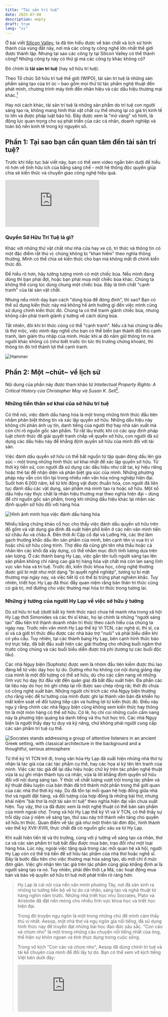 ```yaml
---
title: "Tài sản trí tuệ"
date: 2025-07-08
description: empty
draft: true
lang: "vi"
---
```


Ở bài viết [Silicon Valley](./silicon-valley), ta đã tìm hiểu được về bản chất và lịch sử hình thành của vùng đất này, nơi mà các công ty công nghệ lớn nhất thế giới được thành lập. Nhưng tại sao các công ty tại Silicon Valley có thể thành công? Những công ty này có thứ gì mà các công ty khác không có?

Đó chính là **tài sản trí tuệ** (hay sở hữu trí tuệ).

Theo Tổ chức Sở hữu trí tuệ thế giới (WIPO), tài sản trí tuệ là những sản phẩm sáng tạo của trí óc – bao gồm mọi thứ từ tác phẩm nghệ thuật đến phát minh, chương trình máy tính đến nhãn hiệu và các dấu hiệu thương mại khác.[^wipo]

Hay nói cách khác, tài sản trí tuệ là những sản phẩm do trí tuệ con người sáng tạo ra, không mang hình thái vật chất cụ thể nhưng lại có giá trị kinh tế to lớn và được pháp luật bảo hộ. Đây được xem là "mỏ vàng" vô hình, là động lực quan trọng cho sự phát triển của các cá nhân, doanh nghiệp và toàn bộ nền kinh tế trong kỷ nguyên số.

## Phần 1: Tại sao bạn cần quan tâm đến tài sản trí tuệ?

Trước khi tiếp tục bài viết này, bạn có thể xem video ngắn bên dưới để hiểu rõ hơn về tính hữu ích của bằng sáng chế - một hệ thống độc quyền giúp chia sẻ kiến thức và chuyển giao công nghệ hiệu quả.

<iframe 
class="w-full aspect-video"
src="https://www.youtube.com/embed/oSIF0Hy5TBo?si=OrwQDeuCgHA4iRGO" title="YouTube video player" frameborder="0" allow="accelerometer; autoplay; clipboard-write; encrypted-media; gyroscope; picture-in-picture; web-share" referrerpolicy="strict-origin-when-cross-origin" allowfullscreen></iframe>

### Quyền Sở Hữu Trí Tuệ là gì?


Khác với những thứ vật chất như nhà cửa hay xe cộ, tri thức và thông tin có một đặc điểm rất thú vị: chúng không bị "khan hiếm" theo nghĩa thông thường. Mình có thể chia sẻ kiến thức cho bạn mà không mất đi chính kiến thức đó.

Để hiểu rõ hơn, hãy tưởng tượng mình có một chiếc búa. Nếu mình đang dùng thì bạn phải đợi, hoặc bạn phải mua một chiếc búa khác. Chúng ta không thể cùng lúc dùng chung một chiếc búa. Đây là tính chất "cạnh tranh" của tài sản vật chất.

Nhưng nếu mình dạy bạn cách "dùng búa để đóng đinh", thì sao? Bạn có thể sử dụng kiến thức này mà không hề ảnh hưởng gì đến việc mình cũng sử dụng chính kiến thức đó. Chúng ta có thể tranh giành chiếc búa, nhưng không cần phải tranh giành ý tưởng về cách dùng búa.

Tất nhiên, đôi khi tri thức cũng có thể "cạnh tranh". Nếu cả hai chúng ta đều là thợ mộc, việc mình dạy nghề cho bạn có thể biến bạn thành đối thủ cạnh tranh, làm giảm thu nhập của mình. Hoặc khi ai đó nắm giữ thông tin mà người khác không có (như biết trước tin tức thị trường chứng khoán), thì thông tin đó trở thành lợi thế cạnh tranh.

![Hammer](./hammer.png)


## Phần 2: Một ~chút~ về lịch sử

Nội dung của phần này được tham khảo từ _Intellectual Property Rights: A Critical History của Christopher May và Susan K. Sell_[^may2005].

### Những tiền thân sơ khai của sở hữu trí tuệ

Có thể nói, việc đánh dấu hàng hóa là một trong những hình thức đầu tiên nhằm phân biệt thông tin và xác lập quyền sở hữu. Những dấu hiệu này không chỉ phản ánh uy tín, danh tiếng của người thợ hay nhà sản xuất mà còn chỉ rõ nguồn gốc sản phẩm. Từ rất lâu trước khi có các quy định pháp luật chính thức để giải quyết tranh chấp về quyền sở hữu, con người đã sử dụng các dấu hiệu này để khẳng định quyền sở hữu của mình đối với tài sản.

Việc đánh dấu quyền sở hữu có thể bắt nguồn từ tập quán đóng dấu lên gia súc – một trong những hình thức sơ khai nhất để xác lập quyền sở hữu. Từ thời kỳ tiền sử, con người đã sử dụng các dấu hiệu như cắt tai, ký hiệu riêng hoặc thẻ tai để nhận diện và phân biệt gia súc của mình. Những phương pháp này vẫn còn tồn tại trong nhiều nền văn hóa nông nghiệp hiện đại. Suốt hơn 6.000 năm, kể từ khi động vật được thuần hóa, con người đã liên tục đánh dấu các vật dụng, sản phẩm mà mình tạo ra hoặc sở hữu. Một số dấu hiệu này thực chất là nhãn hiệu thương mại theo nghĩa hiện đại – dùng để chỉ nguồn gốc sản phẩm, trong khi những dấu hiệu khác lại nhằm xác định quyền sở hữu đối với hàng hóa.

![Hình ảnh minh họa việc đánh dấu hàng hóa](./vinamilk-cow.jpg "Bò sữa hữu cơ tại trang trại Vinamilk Organic Đà Lạt")

Nhiều bằng chứng khảo cổ học cho thấy việc đánh dấu quyền sở hữu trên đồ gốm và vật dụng gia đình đã xuất hiện phổ biến ở các nền văn minh tiền sử châu Âu và châu Á. Đến thời Ai Cập cổ đại và Lưỡng Hà, các thợ làm gạch thường khắc dấu lên sản phẩm của mình, bên cạnh tên vị vua trị vì hoặc chủ sở hữu công trình. Thợ đẽo đá cũng ghi tên nhà thầu hoặc cá nhân lên các khối đá xây dựng, có thể nhằm mục đích tính lương dựa trên sản lượng. Ở các thành bang Hy Lạp, việc gắn tên tuổi người sáng tạo lên sản phẩm không chỉ nâng cao giá trị hàng hóa vật chất mà còn lan sang lĩnh vực văn hóa và trí tuệ. Trước đó, kiến thức khoa học, công nghệ thường được giữ bí mật như một dạng "bí quyết nghề nghiệp", tương tự bí mật thương mại ngày nay, và việc tiết lộ có thể bị trừng phạt nghiêm khắc. Tuy nhiên, triết học Hy Lạp đã thúc đẩy quan niệm rằng bản thân tri thức cũng có giá trị, mở đường cho việc thương mại hóa tri thức trong tương lai.

### Những ý tưởng của người Hy Lạp về việc sở hữu ý tưởng

Dù sở hữu trí tuệ (dưới bất kỳ hình thức nào) chưa hề manh nha trong xã hội Hy Lạp thời Simonides và các thi sĩ khác, họ lại chính là những "người sáng tạo" đầu tiên trở thành doanh nhân tri thức theo cách hiểu của chúng ta ngày nay. Trước nền văn minh Hy Lạp thế kỷ VI TCN, các nghệ sĩ, thi sĩ, ca sĩ và cả giới trí thức đều được các nhà bảo trợ "nuôi" và phải biểu diễn khi có yêu cầu. Tuy nhiên, tại các thành bang Hy Lạp, bên cạnh hình thức bảo trợ trực tiếp, đã bắt đầu xuất hiện các giải thưởng cho những buổi ngâm thơ trước công chúng và các buổi biểu diễn được trả phí (tương tự các buổi độc tấu).

Các nhà Ngụy biện (Sophists) được xem là nhóm đầu tiên kiếm được thù lao đáng kể từ việc dạy học tự do. Dường như họ không coi nội dung giảng dạy của mình là một đối tượng có thể sở hữu, dù cho các cẩm nang về những lĩnh vực họ dạy (từ đấu vật đến quản gia) đã bắt đầu xuất hiện. Đa phần các tài liệu này do học trò ghi chép lại rồi được sao chép rộng rãi; thời đó chưa có công nghệ xuất bản. Những người chỉ trích các nhà Ngụy biện thường cho rằng việc để tư tưởng của mình được ghi lại thành văn bản đã khiến họ mất kiểm soát về đối tượng tiếp cận và hưởng lợi từ kiến thức đó. Điều này ngụ ý rằng chính các nhà Ngụy biện cũng không xem kiến thức hay thông tin là một món hàng có thể sở hữu. Có lẽ, họ chỉ coi những cuốn cẩm nang này là phương tiện quảng bá danh tiếng và thu hút học trò. Các nhà Ngụy biện là người thầy dạy tư duy và kỹ năng, chứ không phải người cung cấp các sản phẩm trí tuệ cụ thể.

![Socrates stands addressing a group of attentive listeners in an ancient Greek setting, with classical architecture in the background and a thoughtful, serious atmosphere](./socrates.webp "Socrates’ Address, by Louis Joseph Lebrun, 1867")

Từ thế kỷ VI TCN trở đi, trong văn hóa Hy Lạp đã xuất hiện những nhà thơ tự nhận là tác giả của các tác phẩm cụ thể, hay các họa sĩ ký tên lên tranh của mình. Việc các tác giả để lại dấu hiệu hoặc chữ ký trên tác phẩm nghệ thuật vừa là sự ghi nhận thành tựu cá nhân, vừa là lời khẳng định quyền sở hữu đối với nội dung sáng tạo. Ý thức về chất lượng vượt trội trong tác phẩm và kỹ thuật điêu luyện của bản thân đã trở thành một phần trong thế giới quan của các nhà thơ thời kỳ này. Dù đã tồn tại mối quan hệ hợp đồng giữa nhà thơ và người đặt hàng, và đối tượng của hợp đồng là những bài thơ, nhưng khái niệm "bài thơ là một tài sản trí tuệ" theo nghĩa hiện đại vẫn chưa xuất hiện. Tuy vậy, thơ ca đã được xem là một nghệ thuật có thể bán sản phẩm của mình ngoài chợ. Trong xã hội Hy Lạp thế kỷ VI và V TCN, có thể thấy sự trỗi dậy của ý niệm về sáng tạo, thứ sau này trở thành nền tảng cho quyền sở hữu tri thức. Quan điểm về tác giả như một thiên tài đơn độc, hình thành vào thế kỷ XVII-XVIII, thực chất đã có nguồn gốc sâu xa từ Hy Lạp.

Khi xuất hiện tiền tệ và thị trường, cùng với ý tưởng về sáng tạo cá nhân, thơ ca và các sản phẩm trí tuệ bắt đầu được mua bán, trao đổi như một loại hàng hóa. Lúc này, ngoài việc tặng quà trong các mối quan hệ xã hội, người Hy Lạp còn có thể trả tiền để sở hữu tác phẩm của nhà thơ hoặc nghệ sĩ. Đây là bước đầu tiên cho việc thương mại hóa sáng tạo, dù mới chỉ ở mức đơn giản. Việc ghi nhận tên tác giả trên tác phẩm cũng giúp khẳng định ai là người sáng tạo ra nó. Tuy nhiên, phải đến thời La Mã, các hoạt động mua bán và bảo vệ quyền sở hữu trí tuệ mới phát triển rõ ràng hơn.

<blockquote>
Hy Lạp là cái nôi của nền văn minh phương Tây, nơi đã sản sinh ra những tư tưởng tiến bộ về tự do cá nhân, sáng tạo và nghệ thuật từ hàng nghìn năm trước. Những nhà triết học như Socrates, Plato và Aristotle đã đặt nền móng cho nhiều lĩnh vực khoa học và triết học hiện đại.

Trong đó truyện ngụ ngôn là một trong những chủ đề mình cảm thấy thú vị nhất. Aesop, một nhà thơ và ngụ ngôn gia nổi tiếng, đã sử dụng hình thức này để truyền đạt những bài học đạo đức sâu sắc. "Con cáo và chùm nho" là một trong những câu chuyện nổi tiếng nhất của ông, thể hiện sự khôn ngoan và tính thực dụng trong cuộc sống.

Trong vở kịch "Con cáo và chùm nho", Aesop đã dùng chính trí tuệ và tài kể chuyện của mình để đổi lấy tự do. Bạn có thể xem vỡ kịch tiếng Việt bên dưới đây:

<iframe
  class="w-full aspect-video"
  src="https://www.youtube.com/embed/5DIVYN6RXbc?si=wAbVXyxRhpp81vRu"
  title="YouTube video player"
  frameborder="0"
  allow="accelerometer; autoplay; clipboard-write; encrypted-media; gyroscope; picture-in-picture; web-share"
  referrerpolicy="strict-origin-when-cross-origin"
  allowfullscreen
  loading="lazy"
/>
</blockquote>


### Những phát triển thời La Mã

Trong lĩnh vực công nghiệp, người La Mã đã kế thừa truyền thống sử dụng dấu hiệu của thợ thủ công từ người Hy Lạp. Những dấu hiệu này không chỉ để thể hiện dấu ấn cá nhân mà còn phục vụ các mục đích thực tiễn như xác nhận việc nộp thuế, thông báo về độc quyền của nhà nước, hay để các nhà thầu và chủ lao động quyết toán sổ sách. Về cơ bản, dấu hiệu này đại diện cho sự trung thực và uy tín của nhà sản xuất. Tuy nhiên, chúng không có địa vị pháp lý, nên người tạo ra dấu hiệu không có quyền truy đòi khi bị xâm phạm. Dù vậy, luật La Mã có thể đã cho phép người mua khởi kiện kẻ bán hàng có dấu hiệu giả mạo với tội danh lừa đảo. Thậm chí, một đạo luật có từ khoảng năm 81 TCN đã cấm việc sử dụng tên người khác để kiếm lợi. Mặc dù không có bằng chứng nào liên kết trực tiếp điều này với việc xâm phạm nhãn hiệu, nhưng nó cho thấy một hình thức sơ khai chống lại hành vi "mạo danh thương hiệu" đã tồn tại, ngay cả khi người tạo ra nhãn hiệu chưa có quyền đặc biệt nào đối với nó.


Trong lĩnh vực văn học, ngành xuất bản La Mã – thực chất là việc sao chép văn bản có tổ chức – đã nổi lên và phát triển mạnh mẽ vào thế kỷ thứ nhất TCN. Ban đầu, các tác giả thường sống nhờ sự bảo trợ của những người giàu có và không trực tiếp nhận tiền từ việc "xuất bản" tác phẩm. Tuy nhiên, một mô hình mới dần xuất hiện, tạo ra mối liên kết trực tiếp giữa tác giả và việc bán tác phẩm. Chẳng bao lâu sau, một khái niệm sơ khai về tài sản văn học đã hình thành. Có bằng chứng cho thấy nhà hùng biện Cicero đã có lợi ích kinh doanh trực tiếp từ việc bán sách của mình thông qua các thỏa thuận trả tiền bản quyền. Sau khi ông qua đời, quyền xuất bản các tác phẩm của ông thậm chí còn được một người bán sách mua lại. Điều này cho thấy, dù chưa có luật bản quyền hiện đại, ngành xuất bản La Mã đã công nhận một dạng sở hữu trí tuệ ở mức độ nguyên mẫu. Việc các tác giả ký hợp đồng với nhà xuất bản để sao chép và phân phối tác phẩm cho thấy họ được thừa nhận có quyền hợp pháp đối với những sáng tạo của mình.

![old roman book](./old_book.jpg)

Người La Mã dường như cũng phân biệt giữa quyền của tác giả trong việc bảo vệ sự toàn vẹn của tác phẩm và quyền sao chép. Do việc sao chép bản thảo rất tốn thời gian, sách trong thế giới La Mã chủ yếu được lưu hành thay vì mua bán. Đôi khi, các tác giả nổi tiếng có thể trao độc quyền phân phối tác phẩm của mình cho một người bán sách cụ thể như một "thông lệ thương mại". Tuy nhiên, quyền của tác giả chủ yếu chỉ giới hạn ở việc được công nhận là người sáng tạo (để chống đạo văn) chứ chưa mở rộng thành quyền sở hữu thương mại. Đáng chú ý, các học giả như Vitruvius và Pliny Già không chỉ cẩn trọng ghi nhận các tác giả mà họ trích dẫn mà còn tỏ thái độ thù địch với nạn đạo văn. Việc "ăn cắp" tác phẩm của người khác bắt đầu bị coi là không thể chấp nhận, cho thấy những ý tưởng về sự sáng tạo cá nhân đã bắt đầu nảy nở.

Mặc dù có những dấu hiệu về các hình thức sở hữu trí tuệ sơ khai, không có vụ kiện nào được ghi nhận trong luật La Mã. Vì vậy, mọi cuộc thảo luận về vấn đề này đều chỉ mang tính phỏng đoán. Luật La Mã đã công nhận một số dạng tài sản vô hình khác, và một số học giả cho rằng chính sự công nhận này đã tạo nền tảng cho luật bản quyền thời cận đại sau này. Tuy nhiên, với một hệ thống pháp lý tốn kém và đôi khi tùy tiện, cùng với sự bảo vệ còn hạn chế dành cho thông tin, không có gì ngạc nhiên khi không có một bộ án lệ nào về lĩnh vực này được tìm thấy.

![Fall of the Roman Empire](./fallofroman.webp "The fall of the Roman Empire is depicted in this painting from the New York Historical Society. (Image credit: Fine Art Images/Heritage Images/Getty Images)")

Sau sự sụp đổ của Đế chế La Mã, những ý tưởng ban đầu về quyền sở hữu đối với tri thức không hoàn toàn biến mất. Một tranh chấp ở Ireland vào thế kỷ thứ sáu thường được xem là vụ tranh chấp bản quyền đầu tiên, dù cách gọi này có phần phóng đại. Câu chuyện kể về Thánh Columbia đã lén sao chép một cuốn thánh vịnh của thầy mình là Finnian. Khi vụ việc được đưa ra trước Vua Diarmed, nhà vua đã phán quyết rằng cả bản gốc và bản sao đều thuộc về Finnian, với lời tuyên bố nổi tiếng: "Mỗi con bò cái đều có con bê của nó, và theo đó mỗi cuốn sách đều có bản sao của nó."

Dù tính xác thực của câu chuyện này còn gây tranh cãi, ý nghĩa biểu tượng của nó vẫn rất lớn, cho thấy sức hấp dẫn lâu dài của ý tưởng sở hữu tri thức. Huyền thoại tồn tại không chỉ để ghi lại thực tế, mà còn để lưu truyền những ý tưởng hữu ích. Khoảng trống pháp lý sau thời La Mã không dập tắt được mong muốn sở hữu ý tưởng. Trong những thế kỷ tiếp theo, các phường hội mới thành lập đã tiếp tục phát triển khái niệm về giá trị của tri thức và tìm cách thiết lập quyền kiểm soát để bảo vệ kiến thức chuyên môn của họ.

### Thời Trung Cổ, Tri Thức Phường Hội, và Quá Trình Chuyển Đổi sang Sở Hữu Trí Tuệ

Trong Thời kỳ Tăm tối (Dark Ages), các tu viện là những kho tàng tri thức chính, nơi lưu giữ các bản thảo quý giá và học vấn của tu sĩ. Dù rất được trân trọng, giá trị của một bản thảo chủ yếu được nhìn nhận qua công sức sao chép và vật liệu làm ra nó, chứ chưa có khái niệm về quyền sở hữu đối với nội dung. Khi các trường đại học trỗi dậy từ thế kỷ 12, nguồn tài nguyên trí tuệ này được chuyển giao. Tuy nhiên, trớ trêu thay, các quy định của trường đại học lại cản trở sự phát triển của quyền sở hữu trí tuệ. Họ quy định rằng người buôn bán bản thảo không được từ chối cho các thành viên trong trường thuê sách để sao chép. Điều này đã làm suy yếu mọi khái niệm non trẻ về tài sản văn học kế thừa từ thời La Mã, cho đến khi các bằng sáng chế độc quyền cho ấn phẩm ra đời vào cuối thế kỷ 15.

Trong khi quyền sở hữu văn học bị đình trệ, một hình thức sở hữu khác là nhãn hiệu thương mại lại tiếp tục phát triển mạnh mẽ, kế thừa từ thời Hy Lạp và La Mã. Động lực chính đến từ các phường hội (guilds), những tổ chức cần một phương pháp để phân biệt hàng hóa của mình và thực thi độc quyền thương mại. Ban đầu, các phường hội cổ đại không coi kiến thức nghề là tài sản. Nhưng đến thế kỷ 13, thái độ này đã thay đổi. Các đạo luật bắt đầu được ban hành trên khắp châu Âu để bảo vệ nhãn hiệu của phường hội. Ví dụ, vào năm 1282, thành phố Parma (Ý) đã ra luật cấm các thợ thủ công sử dụng nhãn hiệu của người khác và bảo vệ những nhãn hiệu đã được sử dụng lâu năm.

Đến thế kỷ 14, việc kiểm soát tri thức nghề vì lợi nhuận đã trở thành mục tiêu rõ ràng của nhiều phường hội, từ thợ dệt đến thợ kim hoàn. Họ sử dụng độc quyền để hạn chế cạnh tranh và bảo vệ lợi ích của các thành viên. Mặc dù không dùng thuật ngữ "sở hữu trí tuệ", các phường hội đã khẳng định quyền sở hữu tập thể đối với tri thức của mình. Họ nhận ra giá trị của việc tạo ra sự khan hiếm bằng cách giới hạn người được phép hành nghề.

Để thực thi quyền kiểm soát, các phường hội đã phát triển hai loại nhãn hiệu: nhãn hiệu của thương nhân (dùng để xác nhận quyền sở hữu hàng hóa khi vận chuyển) và nhãn hiệu sản xuất. Nhãn hiệu sản xuất, tương tự như nhãn hiệu thương mại hiện đại, được kiểm soát rất chặt chẽ. Các thành viên bắt buộc phải sử dụng chúng. Nhờ vậy, phường hội có thể truy xuất nguồn gốc hàng hóa lỗi để trừng phạt người làm ra nó, đồng thời ngăn chặn những người ngoài bán sản phẩm trong khu vực độc quyền của mình. Nhãn hiệu lúc này chưa phải là tài sản đại diện cho uy tín của một cá nhân, mà là biểu tượng cho kiến thức và quyền lực của cả một tập thể. Nó chứng nhận nguồn gốc và chất lượng đã được kiểm duyệt.

Có thể nói, bảo hộ nhãn hiệu thương mại là hình thức sở hữu trí tuệ đầu tiên có biểu hiện gần với luật pháp hiện đại. Nó xác định ai có quyền sản xuất, tạo ra sự khan hiếm để duy trì giá cả và bảo vệ phúc lợi cho thành viên. Các phường hội hiểu rằng nhãn hiệu giúp sản phẩm của họ khác biệt và có giá trị hơn so với hàng hóa không rõ nguồn gốc, chất lượng.

Một bước ngoặt quan trọng đã diễn ra khi các phường hội bắt đầu công nhận quyền sở hữu trí tuệ của cá nhân. Năm 1432, phường hội lụa ở Genoa quy định rằng nếu một thành viên đã thiết kế ra một mẫu nào đó, thì không ai khác được phép sử dụng mẫu đó. Đến năm 1474, phường hội len ở Florence còn đi xa hơn, lên án những kẻ "bằng gian lận và lừa dối để đánh cắp các mẫu" do các nhà sản xuất khác tự mình nỗ lực phát minh ra. Việc dùng từ "đánh cắp" cho thấy các mẫu thiết kế đã được coi là tài sản, và việc tập trung vào "nỗ lực của chính họ" đã cho thấy sự đề cao sự sáng tạo cá nhân – một nền tảng cốt lõi của luật sở hữu trí tuệ ngày nay.

Khi tri thức nghề trở nên có giá trị, nó cũng trở thành mục tiêu của sự chiếm đoạt. Việc sao chép trái phép nhãn hiệu bị coi là một tội ác nghiêm trọng với những hình phạt khắc nghiệt. Chẳng hạn, vào thế kỷ 16, dưới thời Vua Charles V, những người sản xuất thảm trái phép có thể bị chặt tay. Rõ ràng, bên cạnh việc bảo vệ chất lượng, các phường hội cũng đang ra sức đàn áp cạnh tranh.

Cuối cùng, chính sự cá nhân hóa tri thức đã làm lung lay nền tảng sở hữu tập thể của phường hội. Nhiều cá nhân đã rời bỏ phường hội, mang theo kiến thức của mình đến một nơi khác và tuyên bố đó là phát minh của riêng họ, yêu cầu được pháp luật bảo hộ. Khi thành công, họ đã biến tri thức từng thuộc về cộng đồng thành tài sản cá nhân. Điều này đã mở đường cho các tranh chấp bằng sáng chế điển hình về việc ai là người phát minh đầu tiên, vốn trở nên rất phổ biến trong thế kỷ 16. Chính các thành viên, chứ không phải cả phường hội, giờ đây đã trở thành chủ sở hữu của những sáng tạo mới, tạo tiền đề vững chắc cho sự phát triển của khái niệm sở hữu trí tuệ hiện đại.

### Bằng Sáng Chế Sơ Khai

Trước khi có luật sở hữu trí tuệ chính thức, các nhà cầm quyền châu Âu thường trao "đặc quyền" độc quyền cho những người giới thiệu các kỹ thuật hoặc ngành nghề mới vào lãnh thổ của mình. Đây là một chính sách kinh tế nhằm thu hút các thợ thủ công lành nghề từ nước ngoài, qua đó "vay mượn" các công nghệ tiên tiến để giảm nhập khẩu và phát triển công nghiệp trong nước. Ví dụ, các vị vua Anh đã cấp đặc quyền cho những người thợ dệt, thợ làm muối, hay thợ làm kính màu để họ mang kỹ thuật của mình đến Anh và truyền dạy lại.

Các đặc quyền này thực chất là một thỏa thuận. Người thợ thủ công nước ngoài sẽ được độc quyền kinh doanh trong một thời gian nhất định (thường là 14 năm) để bù đắp cho việc họ phải di cư và để bảo vệ họ khỏi sự cạnh tranh ban đầu. Đổi lại, họ phải đào tạo những người thợ học việc bản xứ. Khi đặc quyền hết hạn, quốc gia sẽ có một đội ngũ lao động lành nghề mới, sẵn sàng tiếp tục phát triển ngành nghề đó.

Ý tưởng về bằng sáng chế cũng phát triển từ các hình thức độc quyền khác, chẳng hạn như đặc quyền khai thác mỏ. Do chi phí khai thác rất cao, các nhà cầm quyền thường trao độc quyền cho những người đầu tiên tìm ra mỏ hoặc phát triển các thiết bị mới giúp thoát nước trong hầm mỏ. Tiền lệ này đã tạo nền tảng cho việc bảo hộ các phát minh kỹ thuật sau này.

Một bước ngoặt quan trọng đã xảy ra ở Florence (Ý) vào thế kỷ 15. Một nhà phát minh tên là Brunelleschi đã được cấp đặc quyền cho một thiết kế tàu hoàn toàn mới. Điểm khác biệt mấu chốt là đặc quyền này được cấp dựa trên tính mới của phát minh, chứ không chỉ đơn thuần là việc du nhập một công nghệ đã có sẵn. Thỏa thuận rất rõ ràng: nhà phát minh sẽ công khai sáng chế của mình để đổi lấy sự bảo hộ độc quyền trong một thời gian ngắn. Mặc dù con tàu đầu tiên đã bị chìm và hệ thống này không được tiếp tục ở Florence ngay lập tức do sự cạnh tranh của các phường hội và chính trị, nhưng nó đã gieo mầm cho một ý tưởng cốt lõi của luật bằng sáng chế hiện đại: bảo hộ sự đổi mới để khuyến khích tiến bộ.

### Bản quyền sơ khai
Trong khi lịch sử sơ khai của bằng sáng chế liên quan đến những người hành nghề cá nhân (có thể là nhà đổi mới hoặc không), thì lịch sử sơ khai của bản quyền lại chủ yếu liên quan đến các vật phẩm hữu hình. Sau sự sụp đổ của Rome, mọi xem xét về quyền của tác giả đã không còn nữa, cùng với luật La Mã. Rất ít điều có thể được coi là tương tự như bản quyền được công nhận cho đến thời Phục hưng, khi sự đổi mới của máy in đã thúc đẩy sự phân phối nhanh chóng của tri thức thành văn. Cho đến lúc đó, thời Trung Cổ vẫn chủ yếu là một nền văn hóa truyền miệng, và để những người hát rong nổi tiếng giữ được "quyền văn học" đối với tác phẩm của mình, họ sẽ phải giữ những câu chuyện đó cho riêng mình. Một cách giải quyết là tìm kiếm sự bảo trợ, như đã xảy ra ở thời La Mã, hoặc đề nghị bán các bản sao bài hát và câu chuyện của họ cho những người biểu diễn khác. Dù bằng cách nào, khả năng của người viết để giữ quyền đối với sản phẩm là rất khó khăn. Tuy nhiên, có ý kiến cho rằng vào thế kỷ thứ mười bốn, nhà thơ Petrarca "khẳng định trong các lá thư của mình rằng đó là quyền duy nhất của ông để cho phép hoặc ngăn chặn việc sao chép các văn bản của mình, cho đến khi chính ông đưa nó ra công chúng (tức là đã cho xuất bản) và rằng chỉ một mình ông kiểm soát tính xác thực của văn bản". Tuy nhiên, chỉ có danh tiếng và tác phẩm tương đối nổi tiếng của ông mới khiến lệnh cấm như vậy có thể thực hiện được một phần.

Sau phát minh in ấn vào thế kỷ 15, ngành xuất bản và bán sách bùng nổ, nhanh chóng vươn ra quy mô quốc tế. Sách in bằng tiếng Latinh có thể được bán khắp châu Âu, nơi đã có sẵn một thị trường nhỏ nhờ các bản chép tay của tu viện.

Khi các nhà in sản xuất sách hàng loạt, họ cần một cách để ngăn chặn người khác sao chép tác phẩm của mình. Điều này đã thúc đẩy sự ra đời của một hình thức bản quyền sơ khai. Khác với sự bảo hộ tập thể của các phường hội trước đây, giờ đây trọng tâm bảo hộ chuyển sang cá nhân nhà sản xuất.

Venice, một trung tâm kinh tế lớn thời bấy giờ, đã đi tiên phong trong lĩnh vực này. Ngay từ năm 1469, một nhà in đã được cấp độc quyền in các tác phẩm cổ điển. Sau đó, các đặc quyền được cấp cho những hình thức in ấn cụ thể, chẳng hạn như độc quyền in sách bằng chữ nghiêng vào năm 1502.

Thực ra, ý tưởng về sở hữu trí tuệ đã manh nha từ trước đó. Những người vẽ minh họa cho bản thảo chép tay đã xem việc bị "ăn cắp" bản phác thảo gốc là một vấn đề nghiêm trọng. Một số phường hội thậm chí còn trao độc quyền sao chép một tác phẩm cho người thợ cả nhận được đơn đặt hàng. Như vậy, nền tảng cho quyền sở hữu tác phẩm in đã có sẵn trước khi máy in ra đời.

Sự bùng nổ của ngành in đã tạo ra một thị trường cạnh tranh khốc liệt. Điều này dẫn đến các cuộc tranh luận gay gắt về độc quyền và vi phạm bản quyền, buộc xã hội phải định nghĩa lại một cách pháp lý đâu là tài sản chung (public domain) và đâu là tài sản riêng. Dần dần, thái độ "sở hữu" của các tác giả đối với tác phẩm của mình bắt đầu hình thành.

Dù vậy, hình ảnh người nghệ sĩ hay tác giả như một "thiên tài sáng tạo" mà chúng ta biết ngày nay chỉ thực sự xuất hiện vào thế kỷ 18. Mặc dù sau này nước Anh trở thành trung tâm với các đạo luật bản quyền và bằng sáng chế quan trọng, nhưng chính Venice mới là nơi đã thực hiện những bước đi tiên phong trong việc bảo vệ sở hữu trí tuệ, đi trước nước Anh hơn một thế kỷ. Khi trung tâm kinh tế của châu Âu dịch chuyển về phía London, nhu cầu và sự phát triển của luật sở hữu trí tuệ cũng dịch chuyển theo.

### Khoảnh khắc của Venice: Sở hữu trí tuệ ra đời

Dù các ý tưởng về việc sở hữu tri thức đã có từ lâu, hệ thống bằng sáng chế được chính thức hóa đầu tiên trên thế giới chỉ ra đời vào thế kỷ 15 tại Venice. Lần đầu tiên, một khuôn khổ pháp lý về quyền sở hữu trí tuệ đã được thiết lập rõ ràng nhằm thúc đẩy sự đổi mới. Venice là nơi tiên phong áp dụng các quy tắc nhất quán cho bằng sáng chế, thay vì chỉ cấp các độc quyền riêng lẻ một cách ngẫu nhiên.

Những quy tắc này tỏ ra có tầm nhìn xa một cách đáng kinh ngạc. Các bằng sáng chế đòi hỏi phải có tính mới (chưa từng tồn tại trong lãnh thổ), tính hữu dụng (có khả năng ứng dụng), thời hạn bảo hộ có giới hạn, và quyền sở hữu có thể chuyển nhượng. Ngoài ra, nhà phát minh phải đưa sáng chế vào sử dụng trong một thời gian nhất định, nếu không bằng sẽ bị thu hồi. Nhà nước cũng giữ quyền sử dụng các phát minh này vì lợi ích chung. Dù chưa hoàn thiện, những nguyên tắc cốt lõi này đã đặt nền móng cho luật sở hữu trí tuệ hiện đại.

Chính quyền Venice thời đó hoạt động dựa trên tập quán và tiền lệ thay vì một hiến pháp chính thức. Năm 1474, họ đã ban hành đạo luật về bằng sáng chế đầu tiên. Dù ban đầu chưa được áp dụng rộng rãi, đạo luật này cho thấy chính quyền Venice đã nhận ra tầm quan trọng của đổi mới công nghệ đối với sự thịnh vượng của thành phố.

Vào ngày 19 tháng 3 năm 1474, viện nguyên lão Venice đã thông qua một sắc lệnh lịch sử, tuyên bố rằng:

> Tại thành phố này có nhiều người tài trí, có khả năng phát minh ra các công cụ tài tình. Nếu các công trình của họ được bảo vệ, không để người khác sao chép, họ sẽ càng phát huy tài năng và tạo ra những thứ hữu ích cho nhà nước.
>
> Do đó, bất kỳ ai tạo ra một thiết bị mới và tài tình tại thành phố này đều phải đăng ký với cơ quan có thẩm quyền. Sẽ bị cấm đối với bất kỳ ai khác sao chép thiết bị đó trong thời hạn mười năm mà không có sự cho phép của tác giả. Kẻ vi phạm sẽ bị phạt tiền và thiết bị sao chép sẽ bị phá hủy. Tuy nhiên, Chính phủ có toàn quyền sử dụng các phát minh này cho nhu cầu riêng của mình.

Đây là lần đầu tiên, bằng sáng chế được điều chỉnh bởi một luật chung, thay vì quy trình kiến nghị và cấp phép riêng lẻ. Việc cấp bằng giờ đây dựa trên các tiêu chí cố định, không còn phụ thuộc vào mối quan hệ với chính quyền.

Trước đạo luật 1474, Venice đã có một hệ thống cấp "đặc quyền độc quyền" (privilegi). Hệ thống này vẫn tiếp tục tồn tại song song một thời gian. Các privilegi thường được dùng để điều chỉnh các ngành kinh tế do phường hội kiểm soát, cho phép phá vỡ độc quyền của một phường hội nếu một phát minh mới mang lại lợi ích kinh tế-xã hội lớn hơn. Ví dụ điển hình là chính quyền đã cho phép sản xuất "kính đeo mắt" một cách rộng rãi thay vì để phường hội thợ thủy tinh độc quyền, vì nhận thấy lợi ích to lớn của việc phổ biến kính đọc sách trong một xã hội ngày càng tri thức.

Đạo luật 1474 đã tạo ra sự phân biệt rõ ràng giữa bằng sáng chế (một thỏa thuận giữa phần thưởng cho nhà phát minh và lợi ích của công chúng) và các đặc quyền độc quyền cũ. Nó cân bằng giữa việc khuyến khích cá nhân sáng tạo và đảm bảo nhà nước được hưởng lợi từ các tiến bộ kinh tế.

Cấu trúc xã hội dựa trên các phường hội của Venice đã tạo điều kiện cho sự ra đời của đạo luật này. Khi vai trò của các nhà phát minh cá nhân ngày càng được đề cao, việc chuyển sang một hình thức bảo hộ chính thức đã giúp bảo vệ tri thức quý giá và chuyển trọng tâm từ phường hội sang cá nhân.

Tuy nhiên, quy trình thẩm định bằng sáng chế thời kỳ đầu còn khá sơ khai. Các quan chức thường gặp khó khăn trong việc xác định tính mới và tính hữu dụng của một phát minh. Do đó, khi có nghi ngờ, họ thường giải quyết theo hướng có lợi cho người nộp đơn. Trên thực tế, từ năm 1474 đến 1550, không có đơn xin cấp bằng nào bị từ chối. Dù vậy, các bằng sáng chế thường đi kèm điều kiện phải chứng minh được hiệu quả thực tế, nếu không sẽ bị hủy bỏ. Điều này giúp sàng lọc những phát minh thực sự giá trị.

Mặc dù hệ thống này góp phần vào sự thịnh vượng của Venice, nhưng khi thành phố dần suy tàn, các nghệ nhân đã rời đi, mang theo kỹ năng, công nghệ và sự hiểu biết về sở hữu trí tuệ đến các vùng đất khác. Hầu hết các quốc gia châu Âu sau này đã áp dụng mô hình bằng sáng chế gần như y hệt của Venice. Sức hấp dẫn của nó nằm ở khả năng thu hút nhân tài và nhập khẩu công nghệ mới, từ đó thúc đẩy nền kinh tế phát triển.


### Các quan niệm khác trên thế giới

Trong truyền thống Do Thái, khái niệm "đánh cắp ý tưởng" đã được phát triển từ sớm. Kinh Talmud của người Do Thái yêu cầu người trình bày phải xác định rõ ai là người đã đóng góp các nguyên tắc và ý tưởng mới. Điều này bắt nguồn từ một niềm tin tôn giáo sâu sắc rằng việc "đánh cắp lời của người khác" là sai trái. Mặc dù việc trích dẫn nguồn chưa phải là một quyền sở hữu đầy đủ, nó công nhận tác giả có một dạng quyền sở hữu đối với ý tưởng của mình.

Ở Trung Quốc, dù đã có nhiều đổi mới công nghệ vượt bậc, bao gồm cả kỹ thuật in bằng con chữ rời khoảng 500 năm trước châu Âu, khái niệm sở hữu trí tuệ lại không hề phát triển. Có nhiều lý do cho điều này. Một phần là do hệ thống chữ viết tượng hình phức tạp khiến việc in bằng con chữ rời không thực sự hiệu quả. Hơn nữa, người Trung Quốc rất coi trọng nghệ thuật thư pháp, một hình thức sáng tạo thủ công, và xem việc sao chép cơ học là đi ngược lại truyền thống này.

Tuy nhiên, lý do sâu xa nhất được cho là mang tính triết học. Do ảnh hưởng của tư tưởng Nho giáo, vốn coi trọng việc kế thừa và tiếp cận không giới hạn tri thức của quá khứ, xã hội Trung Quốc không hình thành khái niệm về quyền sở hữu cá nhân đối với ý tưởng. Mặc dù có những yếu tố có thể thúc đẩy sự phát triển của sở hữu trí tuệ, nhưng nếu không có sự kích thích về mặt tư tưởng chính trị, kết quả đã không giống như ở Venice và các thành phố châu Âu khác.

Tương tự, ở Hàn Quốc, triều đình đã rất nỗ lực phổ biến tri thức thông qua việc in sách và phát triển các phương pháp in mới từ rất sớm, ngay trước cả châu Âu. Tuy nhiên, cũng không có sự phát triển song song của ý tưởng về quyền sở hữu tri thức.

Trong khi đó, người Bali (Indonesia) có một nền nghệ thuật vô cùng phát triển nhưng lại không có khái niệm sở hữu trí tuệ. Họ xem hoạt động sáng tạo nghệ thuật là một biểu hiện của tư duy tập thể. Do đó, không có sự phân biệt giữa người sáng tạo và cộng đồng, và vì vậy không có nhu cầu xác định hay trao thưởng cho người khởi xướng các ý tưởng mới.

Những ví dụ ngắn gọn này nhấn mạnh một luận điểm trung tâm: Sở hữu trí tuệ không tự nhiên sinh ra. Nó là kết quả của sự hội tụ của ba yếu tố xã hội cụ thể: công nghệ, pháp lý-chính trị, và triết học (liên quan đến quan niệm về vai trò của người sáng tạo cá nhân). Chỉ trong lịch sử của chủ nghĩa tư bản hiện đại, sự kết hợp của cả ba yếu tố này mới tạo ra các luật về sở hữu trí tuệ mà chúng ta biết ngày nay.

> Phần trên chỉ là một lát cắt nhỏ về lịch sử sơ khai của sở hữu trí tuệ trong xã hội loài người. Để khám phá sâu hơn về những bước tiến vượt bậc trong thời kỳ hiện đại, có lẽ cần một bài viết riêng. Trong khuôn khổ bài viết này, mình sẽ dừng lại tại đây và chuyển sang phần tiếp theo: sở hữu trí tuệ ở Hoa Kỳ, nơi đã định hình và phát triển các quy chuẩn pháp lý quan trọng để bảo vệ quyền sở hữu trí tuệ, góp phần thúc đẩy sự đổi mới và tiến bộ toàn cầu.

## Phần 3: Sỡ hữu trí tuệ ở Hoa Kỳ


Tại Hoa Kỳ, bằng sáng chế là một công cụ pháp lý dưới dạng một văn bản do Cơ quan Sáng chế và Nhãn hiệu Hoa Kỳ (USPTO) cấp. Văn bản này trao cho nhà phát minh ra bất kỳ máy móc, quy trình, sản phẩm hoặc thành phần vật chất nào mới, hữu ích và không hiển nhiên cái quyền “ngăn cấm người khác chế tạo, sử dụng, chào bán hoặc bán sáng chế trên toàn lãnh thổ Hoa Kỳ hoặc nhập khẩu sáng chế vào Hoa Kỳ” trong một thời gian giới hạn để đổi lấy việc công bố công khai sáng chế đó. Bằng sáng chế của Hoa Kỳ chỉ được công nhận trong nước và không thể được thực thi ở một quốc gia khác.

![First U.S. Patent Office Building](./firstuspatent.webp "Bằng sáng chế đầu tiên của Hoa Kỳ")

Nền tảng pháp lý cho quyền sở hữu trí tuệ của Hoa Kỳ đã được các Nhà Lập quốc đặt nền móng từ năm 1787, ngay trong Điều I của Hiến pháp — văn kiện vạch ra những nguyên tắc cốt lõi của một xã hội dân chủ. Cụ thể, tại Điều I, Mục 8, Khoản 8, Hiến pháp trao cho Quốc hội thẩm quyền: _“Thúc đẩy sự tiến bộ của Khoa học và các ngành Nghệ thuật hữu ích, bằng cách bảo hộ độc quyền trong một thời gian nhất định cho các tác giả và nhà phát minh đối với những tác phẩm và phát minh của họ.”_

Hoa Kỳ là quốc gia đầu tiên trên thế giới hiến định hóa quyền sở hữu trí tuệ. Theo B. Zorina Khan — nhà sử học kinh tế tại Đại học Bowdoin và là tác giả của cuốn sách đoạt giải thưởng Alice Hanson Jones, “Sự dân chủ hóa của phát minh: Bằng sáng chế và Bản quyền trong sự phát triển kinh tế của Mỹ”[^khan2005] — các Nhà Lập quốc đã hành động hoàn toàn có chủ đích. Bà viết: _“Đối với những người đã tập trung tại Philadelphia để ‘thúc đẩy phúc lợi chung’, điều hiển nhiên là ý tưởng, các phát minh công nghiệp, sáng tạo văn hóa và những giá trị dân chủ có mối liên hệ không thể tách rời. Các thể chế dân chủ của Mỹ sẽ đảm bảo rằng phần thưởng được trao cho những người xứng đáng dựa trên công trạng và thực tài, chứ không phải dựa trên sự sắp đặt tùy tiện của tầng lớp xã hội, sự bảo trợ hay đặc quyền.”_

Thật vậy, các Nhà Lập quốc xem quyền sở hữu trí tuệ là yếu tố sống còn cho sự tồn tại về kinh tế của quốc gia non trẻ. Chính George Washington đã khẳng định trong bài phát biểu thường niên đầu tiên trước Quốc hội vào năm 1790: “Tôi tin rằng việc thúc đẩy nông nghiệp, thương mại và sản xuất bằng mọi phương tiện phù hợp là điều không cần phải khuyến nghị thêm. Nhưng tôi không thể không nhấn mạnh với quý vị về sự cấp thiết của việc khuyến khích một cách hiệu quả cho sự ra đời của các phát minh mới và hữu ích.”

Câu hỏi đặt ra là, giữa vô vàn thách thức phải đối mặt, tại sao các Nhà Lập quốc lại cho rằng việc kiến tạo một hệ thống sở hữu trí tuệ vững mạnh lại quan trọng đến thế? Lý do của họ vừa mang tính phổ quát, có thể áp dụng cho mọi xã hội, lại vừa rất đặc thù gắn liền với kinh nghiệm cách mạng của chính nước Mỹ.


### Học thuyết “Thỏa thuận” và Học thuyết “Quyền Tự nhiên”

Mọi xã hội khi công nhận quyền sở hữu trí tuệ đều dựa trên hai học thuyết chính để lý giải: học thuyết thỏa thuận (hoặc hợp đồng) và học thuyết quyền tự nhiên.


**Học thuyết “Thỏa thuận”**

Học thuyết này dựa trên một nguyên tắc cơ bản: mọi người sẽ có thêm động lực để tạo ra các sản phẩm và dịch vụ mới mang lại lợi ích cho xã hội nếu họ có thể thu được lợi ích kinh tế từ đó. Vì vậy, Hiến pháp Hoa Kỳ đề xuất một sự thỏa thuận với các nhà phát minh: Nếu bạn tạo ra một thứ hữu ích — chẳng hạn như máy tỉa hạt bông năm 1794 giúp tăng năng suất nông nghiệp gấp trăm lần, hay một con chip bán dẫn 163 năm sau đó đã khởi tạo một ngành công nghiệp nghìn tỷ đô la cùng hàng triệu việc làm — thì Hiến pháp và pháp luật sẽ dành cho bạn một sự trao đổi tương xứng (quid pro quo). Bạn sẽ được độc quyền khai thác phát minh đó trong một “thời gian giới hạn”, sau đó, phát minh sẽ trở thành tài sản công (public domain) và thuộc về toàn xã hội.


![patent 1](./patent1.webp "Bằng sáng chế cho dây dẫn điện cực cho các thiết bị bán dẫn")

Khái niệm này, tuy đơn giản, lại chứa đựng một sức mạnh kinh tế to lớn. Như Abraham Lincoln — vị tổng thống duy nhất của Hoa Kỳ từng được cấp bằng sáng chế ([số 6469](https://patents.google.com/patent/US6469) cho thiết bị nâng thuyền qua bãi cạn) — đã nhận xét, nét đẹp của hệ thống bằng sáng chế chính là đã _“tiếp thêm nhiên liệu lợi ích vào ngọn lửa thiên tài.”_

**Học thuyết “Quyền Tự nhiên”**

Trong khi đó, học thuyết “quyền tự nhiên” lại dựa trên một nguyên tắc trực quan khác mà hầu hết chúng ta đều công nhận: sản phẩm của lao động trí óc, về bản chất, là tài sản của người tạo ra nó, cũng như sản phẩm của lao động chân tay là tài sản của người làm ra nó (hoặc của người mua lại sản phẩm đó). Đây chính là ý của Daniel Webster khi ông nói: _“Hiến pháp Hoa Kỳ không chủ trương ‘trao’ cho nhà phát minh quyền đối với sáng chế của họ, hay ‘tặng’ cho tác giả quyền đối với tác phẩm của mình; thay vào đó, Hiến pháp ‘công nhận’ một quyền sở hữu nguyên thủy, vốn có và đã tồn tại từ trước trong các sáng chế hay tác phẩm ấy.”_

Dĩ nhiên, quyền này không phải là tuyệt đối. Các quyền sở hữu vốn có của nhà phát minh đôi khi có thể bị giới hạn bởi lý do an ninh quốc gia hoặc các yếu tố khác. Tuy nhiên, để đổi lấy việc công bố bản chất và chi tiết của phát minh cho công chúng, Hiến pháp cho phép chính phủ bảo hộ độc quyền sở hữu của nhà phát minh đối với sáng chế đó trong một thời gian nhất định.

Nhờ vậy, hai mục tiêu chính sách công quan trọng cùng được đáp ứng. Một mặt, quyền sở hữu vốn có của các nhà phát minh và tác giả đối với sản phẩm sáng tạo của họ được bảo vệ, giúp cho nguồn mạch sáng tạo và năng suất không bị cạn kiệt vì thiếu động lực. Mặt khác, những lợi ích từ các phát minh và sáng tạo này cuối cùng được định hướng để phục vụ lợi ích chung của xã hội thông qua việc công bố, từ đó thúc đẩy sự tiến bộ của quốc gia và “phúc lợi chung” cho toàn thể công dân.


### Bằng sáng chế thúc đẩy sự đổi mới ở Hoa Kỳ như thế nào?

Để làm rõ vì sao quyền sở hữu sáng chế không chỉ khích lệ nhà phát minh mà còn thúc đẩy việc phổ biến công nghệ vì lợi ích chung, hai nhà sử học kinh tế Naomi Lamoreaux và Kenneth Sokoloff (cố học giả) đã đề xuất một thí nghiệm tư duy.


Hãy mường tượng một thế giới không tồn tại hệ thống bằng sáng chế để bảo vệ quyền sở hữu của nhà phát minh. Ở đó, họ sẽ có mọi lý do để hành động bí mật, ra sức che giấu phát minh của mình khỏi các đối thủ, bởi lẽ những phát minh đó hiển nhiên có thể bị sao chép mà không gặp phải bất kỳ chế tài nào. Ngược lại, trong một thế giới mà quyền sở hữu phát minh được bảo hộ, mọi chuyện sẽ hoàn toàn khác. Các nhà phát minh sẽ tự do quảng bá rộng rãi thành quả của mình để tối đa hóa lợi nhuận, dù bằng cách tự mình thương mại hóa hay cấp phép quyền sử dụng cho bên khác. Như vậy, cơ chế bảo hộ của hệ thống bằng sáng chế, tự nó, đã là một động lực quan trọng cho việc trao đổi thông tin công nghệ. Hơn thế nữa, sự giao thoa và học hỏi lẫn nhau từ dòng chảy thông tin này rất có thể sẽ là chất xúc tác mạnh mẽ cho những đột phá công nghệ.[^iv]

Và điều đó không chỉ dừng lại ở mức ‘có khả năng’. Các nghiên cứu sâu rộng tại Hoa Kỳ và nhiều quốc gia khác cho thấy bằng sáng chế chính là một động lực mạnh mẽ thúc đẩy việc chia sẻ tri thức công nghệ. Một khảo sát năm 2006 của hai nhà kinh tế học người Pháp, Francois Leveque và Yann Meniere, đã chỉ ra rằng 88% doanh nghiệp tại Mỹ, châu Âu và Nhật Bản đều dựa vào thông tin công bố trong các bằng sáng chế để cập nhật tiến bộ công nghệ và định hướng cho hoạt động Nghiên cứu & Phát triển (R&D) của mình.[^v]

![Thomas Edision](./Thomas_Edison_Photo.jpg "Thomas Edison đứng cạnh một bóng đèn sợi đốt khổng lồ")

Lịch sử Hoa Kỳ, ngay từ những ngày đầu, đã ghi nhận qua các hồ sơ pháp lý và sáng chế rằng các nhà phát minh (kể cả Thomas Edison) luôn thường xuyên cập nhật những bước tiến trong lĩnh vực của họ. Họ làm điều này bằng cách nghiên cứu mô tả sáng chế do USPTO và các ấn phẩm chuyên ngành như tạp chí *Scientific American* công bố. Tạp chí này do Munn and Company, công ty dịch vụ sáng chế hàng đầu thế kỷ 19, thành lập năm 1845 với mục tiêu rõ rệt là phổ biến tri thức công nghệ mới và xúc tiến việc mua bán bằng sáng chế. Đơn cử, Elias E. Reis — người đã phát minh ra nhiều thiết bị tận dụng nhiệt từ dòng điện — kể lại rằng, khi đọc trên tờ Công báo Chính thức năm 1886 về bằng sáng chế phương pháp hàn điện mới của Elihu Thomson, **“một lĩnh vực ứng dụng mới ngay lập tức mở ra trong tâm trí tôi, nơi tôi nhận thấy mình có thể áp dụng hệ thống tạo ra nhiệt lượng lớn của mình.”**[^vi] Nhiều tạp chí chuyên ngành cũng liên tục cập nhật cho độc giả về các bằng sáng chế mới đáng chú ý.

Thậm chí, một nghiên cứu năm 2012 còn khám phá ra rằng, thay vì cản trở, bằng sáng chế nền tảng về đèn sợi đốt của Thomas Edison năm 1880 ([Số 223,898](https://patents.google.com/patent/US223898?oq=No.%2b223%2c898)) thực chất đã “kích thích các công trình phát triển kế thừa”, tạo ra những *“công nghệ mới có giá trị thương mại lớn, bao gồm cuộn dây Tesla, đầu nối kín, quy trình lắng đọng hơi hóa học, dây tóc đèn vonfram và công nghệ chiếu sáng lân quang — tiền đề của đèn huỳnh quang ngày nay.”* [^vii]

Bản thân từ “patent” đã hàm chứa mục đích xã hội là sự công khai. Nó bắt nguồn từ chữ patent trong tiếng Latin, có nghĩa là “để ngỏ”, và là phân từ hiện tại của động từ ‘patēre’, nghĩa là “mở rộng ra”. Điều này lý giải nguồn gốc của thuật ngữ “thư patent” (letters patent), tức những văn bằng do Hoàng gia Anh cấp không niêm phong kín mà được để ngỏ, với con dấu treo ở dưới cùng, như một lời thông báo công khai để tất cả mọi người không xâm phạm độc quyền này.

![](./13179588f67b726bdc36694eb3cfb58157e22d4a.webp "Trang nhất của ấn bản đầu tiên của \"Scientific American\", ngày 8 tháng 8 năm 1845.")

Dĩ nhiên, như mọi công cụ kinh tế - pháp lý khác, bằng sáng chế có nguy cơ làm chậm lại sự đổi mới nếu phạm vi độc quyền được cấp quá rộng. Tuy nhiên, đại đa số các nghiên cứu kinh tế và kinh nghiệm thực tiễn đều chứng minh một cách thuyết phục rằng, về tổng thể, quyền sở hữu trí tuệ có xu hướng kích thích phát minh, tăng trưởng kinh tế và phổ biến tri thức công nghệ mới ở mọi quốc gia mà nó hiện diện.

### Bản quyền ở Hoa Kỳ

Tại Hoa Kỳ, nền tảng pháp lý cho bản quyền (copyright) được quy định cùng với bằng sáng chế trong Điều I, Mục 8, Khoản 8 của Hiến pháp Hoa Kỳ. Khoản này trao cho Quốc hội thẩm quyền _"thúc đẩy sự tiến bộ của Khoa học và các ngành Nghệ thuật hữu ích, bằng cách bảo hộ độc quyền trong một thời gian giới hạn cho các tác giả và nhà phát minh đối với những tác phẩm và phát minh tương ứng của họ."_

Quốc hội và tòa án đã diễn giải các thuật ngữ "tác giả" và "tác phẩm" một cách rất rộng rãi để bao gồm những người sáng tạo ra nhiều loại tác phẩm nghệ thuật và trí tuệ đa dạng. Chương 17 của Bộ luật Hoa Kỳ cho phép cấp bản quyền cho các tác giả của "tác phẩm sáng tạo gốc" — bao gồm tác phẩm văn học, tác phẩm kịch, tác phẩm biên đạo múa, tác phẩm đồ họa, tác phẩm nghe nhìn, bản ghi âm và tác phẩm kiến trúc. Trong hầu hết trường hợp, bản quyền có thời hạn bảo hộ là suốt đời tác giả cộng thêm 70 năm.

Tại Mỹ, hệ thống bản quyền được quản lý bởi Văn phòng Bản quyền Hoa Kỳ (U.S. Copyright Office), là một bộ phận của Thư viện Quốc hội và duy trì một cơ sở dữ liệu đăng ký các tác phẩm có bản quyền. Điều thú vị là việc đăng ký không bắt buộc để có được bản quyền. Bản quyền được tự động trao cho tác giả ngay tại thời điểm sáng tạo — tức là ngay khi tác phẩm được thể hiện dưới dạng hữu hình cho phép nhìn thấy hoặc sao chép, chẳng hạn như được viết trên giấy hay trên máy tính, hoặc được ghi lại dưới dạng video hoặc âm thanh. Việc đăng ký chỉ cần thiết khi chủ sở hữu bản quyền muốn khởi kiện vi phạm bản quyền tại tòa án liên bang.

**Khác biệt giữa bản quyền và bằng sáng chế**

Khác với trường hợp của bằng sáng chế, Hoa Kỳ chưa bao giờ phát triển một hệ thống thẩm định để xác định xem một tác phẩm sáng tạo có xứng đáng được bảo hộ bản quyền hay không. Lý do là vì trong khi tính hợp lệ của một phát minh có thể được đánh giá khá khách quan dựa trên tính hữu dụng, tính mới và tính không hiển nhiên, thì giá trị của bất kỳ tác phẩm văn hóa nào lại là vấn đề mang tính chủ quan hơn nhiều, như được chứng minh qua việc các nhà xuất bản thường xuyên từ chối những cuốn tiểu thuyết sau này trở thành kiệt tác văn học.

Tuy nhiên, điểm chung giữa hệ thống bằng sáng chế và bản quyền là sự công nhận rằng, nếu quyền sở hữu vốn có của các nhà phát minh và tác giả đối với sáng tạo của họ không được bảo vệ, thì nguồn mạch sáng tạo và năng suất sẽ bị ảnh hưởng tiêu cực do thiếu động lực. Cả hai hệ thống cũng chia sẻ mục tiêu chính sách công là huy động những lợi ích từ sáng tạo cá nhân — dù là công nghệ như trong trường hợp phát minh, hay văn hóa như trong tác phẩm văn học — để phục vụ lợi ích chung, từ đó thúc đẩy sự tiến bộ của quốc gia và "phúc lợi chung" của công dân.

Tuy nhiên, cách thức thúc đẩy phúc lợi chung đó được các Nhà Lập quốc tiếp cận khác nhau giữa trường hợp bằng sáng chế và bản quyền.

![Mickey Mouse](./walt-disney-mickey-mouse.jpg "Nhân vật Mickey Mouse - một biểu tượng của quyền sở hữu trí tuệ trong ngành giải trí")


Trong kỷ nguyên số hóa, bản quyền đã trở thành một chủ đề gây tranh cãi lớn. Sự ra đời của internet và các công nghệ chia sẻ tệp tin đã thách thức mô hình bản quyền truyền thống, buộc các nhà hoạch định chính sách phải cân bằng giữa việc bảo vệ quyền lợi của người sáng tạo và đảm bảo quyền tiếp cận thông tin của công chúng.


## Đọc thêm

[^wipo]: [What is Intellectual Property?](https://www.wipo.int/publications/en/details.jsp?id=4528)
[^may2005]: May, C. & Sell, S.K. (2005). _Intellectual Property Rights: A Critical History_
[^khan2005]: Khan, B.Z. (2005). _The Democratization of Invention: Patents and Copyrights in American Economic Development, 1790-1920_. United Kingdom: Cambridge University Press.
[^iv]: Naomi R. Lamoreaux and Kenneth L. Sokoloff, "Inventors, Firms, and the Market for Technology: U.S. Manufacturing in the Late Nineteenth and Early Twentieth Centuries," Historical Paper 98, National Bureau of Economic Research, Cambridge, Mass., 1997.
[^v]: Francois Leveque and Yann Meniere, "Patents and Innovation: Friends or Foes?" CERNA (Centre d'economie industrielle Ecole Nationale Superieure des Mines de Paris), December, 2006.
[^vi]: “Record of Elias E. Reis,” 8, Thomson v. Reis, case 13,971, box 1,845, Interference Case Files, 1836-1905, Records of the Patent Office, Record Group 241, National Archives, courtesy of B. Zorina Khan.
[^vii]: Ron D. Katznelson, “Inventing Around Edison’s Incandescent Lamp Patent: Evidence of Patents’ Role in Stimulating Downstream Development"
